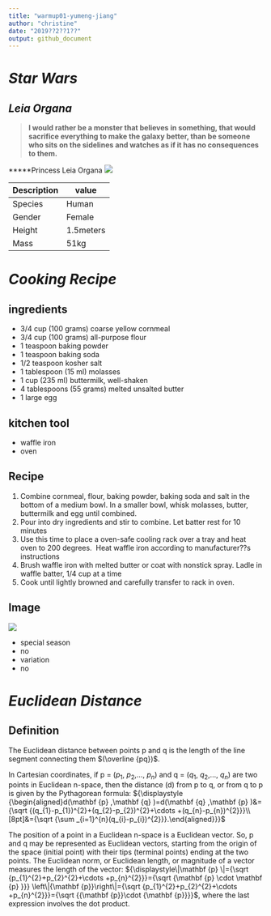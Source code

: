 ```yaml
---
title: "warmup01-yumeng-jiang"
author: "christine"
date: "2019??2??1??"
output: github_document
---
```



# *Star Wars*
## *Leia Organa*
>**I would rather be a monster that believes in something, that would sacrifice everything to make the galaxy better, than be someone who sits on the sidelines and watches as if it has no consequences to them.**

*****Princess Leia Organa
![](https://vignette.wikia.nocookie.net/starwars/images/8/84/Leia_confronts_Junn.jpg/revision/latest?cb=20150423045619)


|Description  |value    |
|-------------|---------|
|Species      |Human    |
|Gender       |Female   |
|Height       |1.5meters|
|Mass         |51kg     |


# *Cooking Recipe*
## ingredients
* 3/4 cup (100 grams) coarse yellow cornmeal
* 3/4 cup (100 grams) all-purpose flour
* 1 teaspoon baking powder
* 1 teaspoon baking soda
* 1/2 teaspoon kosher salt
* 1 tablespoon (15 ml) molasses
* 1 cup (235 ml) buttermilk, well-shaken
* 4 tablespoons (55 grams) melted unsalted butter
* 1 large egg

## kitchen tool
- waffle iron
- oven

## Recipe
1. Combine cornmeal, flour, baking powder, baking soda and salt in the bottom of a medium bowl.\ In a smaller bowl, whisk molasses, butter, buttermilk and egg until combined.
2. Pour into dry ingredients and stir to combine. Let batter rest for 10 minutes
3. Use this time to place a oven-safe cooling rack over a tray and heat oven to 200 degrees. \ Heat waffle iron according to manufacturer??s instructions
4. Brush waffle iron with melted butter or coat with nonstick spray. Ladle in waffle batter, 1/4 cup at a time
5. Cook until lightly browned and carefully transfer to rack in oven. 

## Image
![](https://smittenkitchendotcom.files.wordpress.com/2017/03/cornbread-waffles1.jpg?w=750)

* special season
 - no
* variation
 - no

 
# *Euclidean Distance*
## Definition
The Euclidean distance between points p and q is the length of the line segment connecting them $(\overline {pq})$.

In Cartesian coordinates, if p = ($p_{1}$, $p_{2}$,$\dots$, $p_{n}$) and q = ($q_{1}$, $q_{2}$,$\dots$, $q_{n}$) are two points in Euclidean n-space, then the distance (d) from p to q, or from q to p is given by the Pythagorean formula:
 ${\displaystyle {\begin{aligned}d(\mathbf {p} ,\mathbf {q} )=d(\mathbf {q} ,\mathbf {p} )&={\sqrt {(q_{1}-p_{1})^{2}+(q_{2}-p_{2})^{2}+\cdots +(q_{n}-p_{n})^{2}}}\\[8pt]&={\sqrt {\sum _{i=1}^{n}(q_{i}-p_{i})^{2}}}.\end{aligned}}}$

 The position of a point in a Euclidean n-space is a Euclidean vector. So, p and q may be represented as Euclidean vectors, starting from the origin of the space (initial point) with their tips (terminal points) ending at the two points. The Euclidean norm, or Euclidean length, or magnitude of a vector measures the length of the vector:
${\displaystyle\|\mathbf {p} \|={\sqrt {p_{1}^{2}+p_{2}^{2}+\cdots +p_{n}^{2}}}={\sqrt {\mathbf {p} \cdot \mathbf {p} }}} \left\|{\mathbf  {p}}\right\|={\sqrt  {p_{1}^{2}+p_{2}^{2}+\cdots +p_{n}^{2}}}={\sqrt  {{\mathbf  {p}}\cdot {\mathbf  {p}}}}$,
where the last expression involves the dot product.

 

 

 






